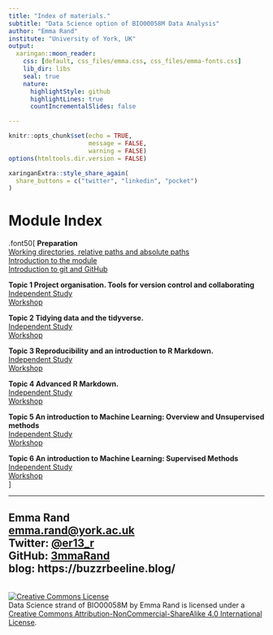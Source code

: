 ```yaml
---
title: "Index of materials."
subtitle: "Data Science option of BIO00058M Data Analysis"
author: "Emma Rand"
institute: "University of York, UK"
output:
  xaringan::moon_reader:
    css: [default, css_files/emma.css, css_files/emma-fonts.css]
    lib_dir: libs
    seal: true
    nature:
      highlightStyle: github
      highlightLines: true
      countIncrementalSlides: false

---
```

```r
knitr::opts_chunk$set(echo = TRUE, 
                      message = FALSE,	
                      warning = FALSE)
options(htmltools.dir.version = FALSE)
```

```r
xaringanExtra::style_share_again(
  share_buttons = c("twitter", "linkedin", "pocket")
)
```

# Module Index
.font50[
**Preparation**  
[Working directories, relative paths and absolute paths](slides/00_working_dir_and_paths.html)  
[Introduction to the module](slides/00_intro_to_module.html)  
[Introduction to git and GitHub](slides/00_intro_to_git_and_github.html)  

**Topic 1 Project organisation. Tools for version control and collaborating**  
[Independent Study](slides/01_project_organisation.html)  
[Workshop](workshops/01_project_organisation.html)  

**Topic 2 Tidying data and the tidyverse.**  
[Independent Study](slides/04_tidying_data_and_the_tidyverse.html)  
[Workshop](workshops/01_tidying_data.html)  

**Topic 3 Reproducibility and an introduction to R Markdown.**  
[Independent Study](slides/)  
[Workshop](workshops/)  

**Topic 4 Advanced R Markdown.**  
[Independent Study](slides/)  
[Workshop](workshops/)  

**Topic 5 An introduction to Machine Learning: Overview and Unsupervised methods**  
[Independent Study](slides/)  
[Workshop](workshops/)  

**Topic 6 An introduction to Machine Learning: Supervised Methods**  
[Independent Study](slides/)  
[Workshop](workshops/)  
]

---


## Emma Rand <br> [emma.rand@york.ac.uk](mailto:emma.rand@york.ac.uk) <br> Twitter: [@er13_r](https://twitter.com/er13_r) <br> GitHub: [3mmaRand](https://github.com/3mmaRand)  <br> blog: https://buzzrbeeline.blog/
<br>
<a rel="license" href="http://creativecommons.org/licenses/by-nc-sa/4.0/"><img alt="Creative Commons License" style="border-width:0" src="https://i.creativecommons.org/l/by-nc-sa/4.0/88x31.png" /></a><br /><span xmlns:dct="http://purl.org/dc/terms/" property="dct:title">Data Science strand of BIO00058M</span> by <span xmlns:cc="http://creativecommons.org/ns#" property="cc:attributionName">Emma Rand</span> is licensed under a <a rel="license" href="http://creativecommons.org/licenses/by-nc-sa/4.0/">Creative Commons Attribution-NonCommercial-ShareAlike 4.0 International License</a>.

